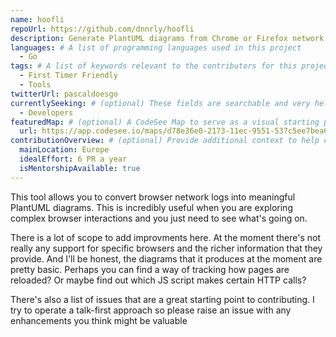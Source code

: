 ```yaml
---
name: hoofli
repoUrl: https://github.com/dnnrly/hoofli
description: Generate PlantUML diagrams from Chrome or Firefox network inspections.
languages: # A list of programming languages used in this project
  - Go
tags: # A list of keywords relevant to the contributors for this project
  - First Timer Friendly
  - Tools
twitterUrl: pascaldoesgo
currentlySeeking: # (optional) These fields are searchable and very helpful for contributors to match well with your project
  - Developers
featuredMap: # (optional) A CodeSee Map to serve as a visual starting point for contributors
  url: https://app.codesee.io/maps/d78e36e0-2173-11ec-9551-537c5ee7bea6
contributionOverview: # (optional) Provide additional context to help contributors match well with your project
  mainLocation: Europe
  idealEffort: 6 PR a year
  isMentorshipAvailable: true
---
```


<!-- Divide your content into sections using our handy shortcodes. Each section is optional -->

<Overview>
  
This tool allows you to convert browser network logs into meaningful PlantUML diagrams. This is incredibly useful
  when you are exploring complex browser interactions and you just need to see what's going on.

</Overview>

<Contributing>

There is a lot of scope to add improvments here. At the moment there's not really any support for specific browsers
  and the richer information that they provide. And I'll be honest, the diagrams that it produces at the moment are
  pretty basic. Perhaps you can find a way of tracking how pages are reloaded? Or maybe find out which JS script
  makes certain HTTP calls?

There's also a list of issues that are a great starting point to contributing. I try to operate a talk-first approach so please
  raise an issue with any enhancements you think might be valuable
  
</Contributing>
